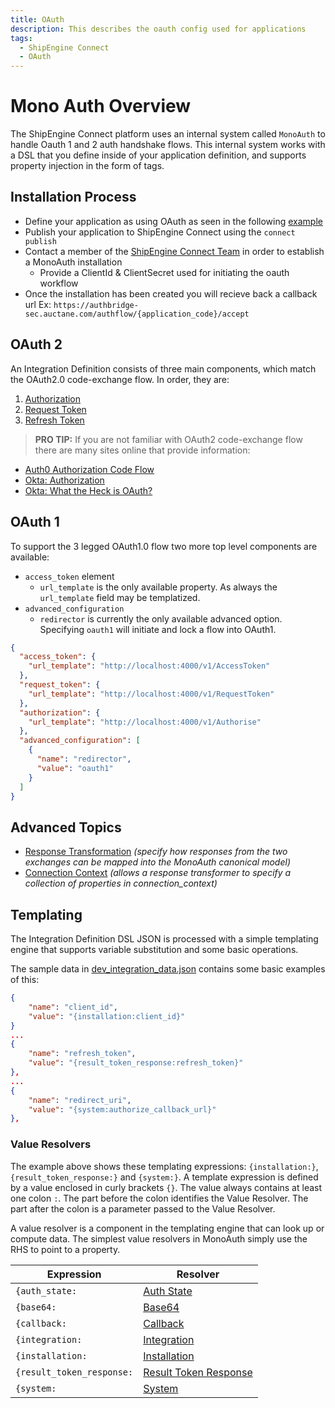 ```yaml
---
title: OAuth
description: This describes the oauth config used for applications
tags:
  - ShipEngine Connect
  - OAuth
---
```


# Mono Auth Overview
The ShipEngine Connect platform uses an internal system called `MonoAuth` to handle Oauth 1 and 2 auth handshake flows.
This internal system works with a DSL that you define inside of your application definition, and supports property injection in the form of tags.

## Installation Process
- Define your application as using OAuth as seen in the following [example]()
- Publish your application to ShipEngine Connect using the `connect publish`
- Contact a member of the [ShipEngine Connect Team]() in order to establish a MonoAuth installation
    - Provide a ClientId & ClientSecret used for initiating the oauth workflow
- Once the installation has been created you will recieve back a callback url Ex: `https://authbridge-sec.auctane.com/authflow/{application_code}/accept`

## OAuth 2
An Integration Definition consists of three main components, which match the
OAuth2.0 code-exchange flow. In order, they are:

1. [Authorization](./flow/authorization.mdx)
1. [Request Token](./flow/request-token.mdx)
1. [Refresh Token](./flow/refresh-token.mdx)

> **PRO TIP:** If you are not familiar with OAuth2 code-exchange flow there are many
sites online that provide information:
- [Auth0 Authorization Code Flow](https://auth0.com/docs/flows/authorization-code-flow)
- [Okta: Authorization](https://www.oauth.com/oauth2-servers/authorization/)
- [Okta: What the Heck is OAuth?](https://developer.okta.com/blog/2017/06/21/what-the-heck-is-oauth)

## OAuth 1

To support the 3 legged OAuth1.0 flow two more top level components are available:
- `access_token` element
    - `url_template` is the only available property. As always the `url_template` field may be templatized.
- `advanced_configuration`
    - `redirector` is currently the only available advanced option. Specifying `oauth1` will initiate and lock a flow into OAuth1.

```json
{
  "access_token": {
    "url_template": "http://localhost:4000/v1/AccessToken"
  },
  "request_token": {
    "url_template": "http://localhost:4000/v1/RequestToken"
  },
  "authorization": {
    "url_template": "http://localhost:4000/v1/Authorise"
  },
  "advanced_configuration": [
    {
      "name": "redirector",
      "value": "oauth1"
    }
  ]
}
```

## Advanced Topics
- [Response Transformation](./advanced/response-transformation.mdx) *(specify how responses from the two exchanges can be mapped into the MonoAuth canonical model)*
- [Connection Context](./advanced/connection-context.mdx) *(allows a response transformer to specify a collection of properties in connection_context)*

## Templating

The Integration Definition DSL JSON is processed with a simple templating engine
that supports variable substitution and some basic operations.

The sample data in [dev_integration_data.json](../sample-data/dev_integration_data.json)
contains some basic examples of this:

```json
{
    "name": "client_id",
    "value": "{installation:client_id}"
}
...
{
    "name": "refresh_token",
    "value": "{result_token_response:refresh_token}"
},
...
{
    "name": "redirect_uri",
    "value": "{system:authorize_callback_url}"
},
```

### Value Resolvers

The example above shows these templating expressions:
`{installation:}`, `{result_token_response:}` and `{system:}`. A template expression
is defined by a value enclosed in curly brackets `{}`. The value always
contains at least one colon `:`. The part before the colon identifies the Value Resolver.
The part after the colon is a parameter passed to the Value Resolver.

A value resolver is a component in the templating engine that can look up or 
compute data. The simplest value resolvers in MonoAuth simply use the RHS to point to a property.

| Expression  | Resolver |
| ----------- | ----------- |
| `{auth_state:` | [Auth State](./resolver/auth-state.mdx) |
| `{base64:` | [Base64](./resolver/base64.mdx) |
| `{callback:` | [Callback](./resolver/callback.mdx) |
| `{integration:` | [Integration](./resolver/integration.mdx) |
| `{installation:` | [Installation](./resolver/installation.mdx) |
| `{result_token_response:` | [Result Token Response](./resolver/result-token-response.mdx) |
| `{system:` | [System](./resolver/system.mdx) |
